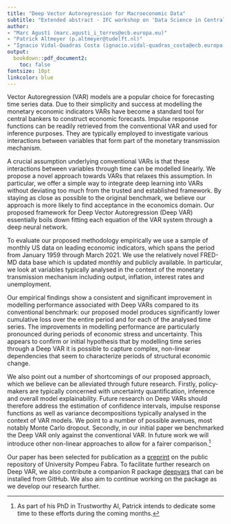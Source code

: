 ```yaml
---
title: "Deep Vector Autoregression for Macroeconomic Data"
subtitle: "Extended abstract - IFC workshop on 'Data Science in Central Banking'" 
author:
- "Marc Agustí (marc.agusti_i_torres@ecb.europa.eu)"
- "Patrick Altmeyer (p.altmeyer@tudelft.nl)"
- "Ignacio Vidal-Quadras Costa (ignacio.vidal-quadras_costa@ecb.europa.eu)"
output: 
  bookdown::pdf_document2: 
    toc: false
fontsize: 10pt
linkcolor: blue
---
```


\pagenumbering{gobble}

Vector Autoregression (VAR) models are a popular choice for forecasting time series data. Due to their simplicity and success at modelling the monetary economic indicators VARs have become a standard tool for central bankers to construct economic forecasts. Impulse response functions can be readily retrieved from the conventional VAR and used for inference purposes. They are typically employed to investigate various interactions between variables that form part of the monetary transmission mechanism. 

A crucial assumption underlying conventional VARs is that these interactions between variables through time can be modelled linearly. We propose a novel approach towards VARs that relaxes this assumption. In particular, we offer a simple way to integrate deep learning into VARs without deviating too much from the trusted and established framework. By staying as close as possible to the original benchmark, we believe our approach is more likely to find acceptance in the economics domain. Our proposed framework for Deep Vector Autoregression (Deep VAR) essentially boils down fitting each equation of the VAR system through a deep neural network. 

To evaluate our proposed methodology empirically we use a sample of monthly US data on leading economic indicators, which spans the period from January 1959 through March 2021. We use the relatively novel FRED-MD data base which is updated monthly and publicly available. In particular, we look at variables typically analysed in the context of the monetary transmission mechanism including output, inflation, interest rates and unemployment.

Our empirical findings show a consistent and significant improvement in modelling performance associated with Deep VARs compared to its conventional benchmark: our proposed model produces significantly lower cumulative loss over the entire period and for each of the analysed time series. The improvements in modelling performance are particularly pronounced during periods of economic stress and uncertainty. This appears to confirm or initial hypothesis that by modelling time series through a Deep VAR it is possible to capture complex, non-linear dependencies that seem to characterize periods of structural economic change.

We also point out a number of shortcomings of our proposed approach, which we believe can be alleviated through future research. Firstly, policy-makers are typically concerned with uncertainty quantification, inference and overall model explainability. Future research on Deep VARs should therefore address the estimation of confidence intervals, impulse response functions as well as variance decompositions typically analysed in the context of VAR models. We point to a number of possible avenues, most notably Monte Carlo dropout. Secondly, in our initial paper we benchmarked the Deep VAR only against the conventional VAR. In future work we will introduce other non-linear approaches to allow for a fairer comparison.^[As part of his PhD in Trustworthy AI, Patrick intends to dedicate some time to these efforts during the coming months.]

Our paper has been selected for publication as a [preprint](https://thevoice.bse.eu/2021/09/16/deep-vector-autoregression-for-macroeconomic-data/) on the public repository of University Pompeu Fabra. To facilitate further research on Deep VAR, we also contribute a companion R package [deepvars](https://github.com/pat-alt/deepvars) that can be installed from GitHub. We also aim to continue working on the package as we develop our research further. 




